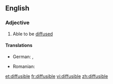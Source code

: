 ==English==

===Adjective===
{{en-adj}}

# Able to be [[diffuse]]d

====Translations====
{{trans-top|able to be diffused}}
* German: {{t+|de|diffusibel}}, {{t-|de|diffusionsfähig}}
{{trans-mid}}
* Romanian: {{t|ro|difuzibil|m|n}}
{{trans-bottom}}

[[et:diffusible]]
[[fr:diffusible]]
[[vi:diffusible]]
[[zh:diffusible]]